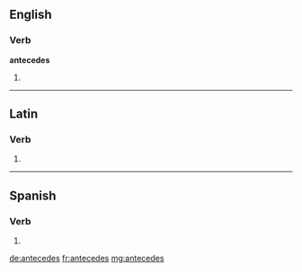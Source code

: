 ==English==

===Verb===
'''antecedes'''

# {{en-third-person singular of|antecede}}

----

==Latin==

===Verb===
{{la-verb-form|antecēdēs}}

# {{conjugation of|antecēdō||2|s|fut|act|ind|lang=la}}


----

==Spanish==

===Verb===
{{es-verb-form|anteceder}}

# {{es-verb form of|ending=er|mood=indicative|tense=present|pers=2|formal=no|number=singular|anteceder}}

[[de:antecedes]]
[[fr:antecedes]]
[[mg:antecedes]]